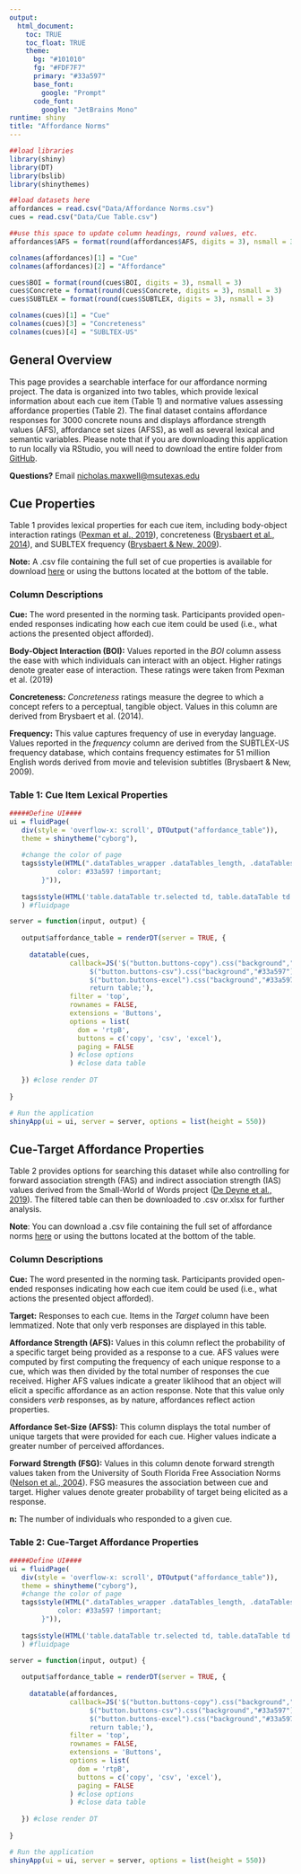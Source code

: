 ```yaml
---
output:
  html_document:
    toc: TRUE
    toc_float: TRUE
    theme:
      bg: "#101010"
      fg: "#FDF7F7"
      primary: "#33a597"
      base_font:
        google: "Prompt"
      code_font:
        google: "JetBrains Mono"
runtime: shiny
title: "Affordance Norms"
---
```

<p>

```r
##load libraries
library(shiny)
library(DT)
library(bslib)
library(shinythemes)

##load datasets here
affordances = read.csv("Data/Affordance Norms.csv")
cues = read.csv("Data/Cue Table.csv")

##use this space to update column headings, round values, etc.
affordances$AFS = format(round(affordances$AFS, digits = 3), nsmall = 3)

colnames(affordances)[1] = "Cue"
colnames(affordances)[2] = "Affordance"

cues$BOI = format(round(cues$BOI, digits = 3), nsmall = 3)
cues$Concrete = format(round(cues$Concrete, digits = 3), nsmall = 3)
cues$SUBTLEX = format(round(cues$SUBTLEX, digits = 3), nsmall = 3)

colnames(cues)[1] = "Cue"
colnames(cues)[3] = "Concreteness"
colnames(cues)[4] = "SUBLTEX-US"

```


## General Overview

This page provides a searchable interface for our affordance norming project. The data is organized into two tables, which provide lexical information about each cue item (Table 1) and normative values assessing affordance properties (Table 2). The final dataset contains affordance responses for 3000 concrete nouns and displays affordance strength values (AFS), affordance set sizes (AFSS), as well as several lexical and semantic variables. Please note that if you are downloading this application to run locally via RStudio, you will need to download the entire folder from [GitHub](https://github.com/npm27/Affordance-Shiny). 

**Questions?** Email <nicholas.maxwell@msutexas.edu>

## Cue Properties

Table 1 provides lexical properties for each cue item, including body-object interaction ratings ([Pexman et al., 2019](https://link.springer.com/article/10.3758/s13428-018-1171-z)), concreteness ([Brysbaert et al., 2014](https://link.springer.com/article/10.3758/s13428-013-0403-5)), and SUBLTEX frequency ([Brysbaert & New, 2009](https://link.springer.com/article/10.3758/BRM.41.4.977)).

**Note:** A .csv file containing the full set of cue properties is available for download [here](LINK) or using the buttons located at the bottom of the table.

### Column Descriptions

**Cue:** The word presented in the norming task. Participants provided open-ended responses indicating how each cue item could be used (i.e., what actions the presented object afforded).

**Body-Object Interaction (BOI):** Values reported in the *BOI* column assess the ease with which individuals can interact with an object. Higher ratings denote greater ease of interaction. These ratings were taken from Pexman et al. (2019)

**Concreteness:** *Concreteness* ratings measure the degree to which a concept refers to a perceptual, tangible object. Values in this column are derived from Brysbaert et al. (2014).

**Frequency:** This value captures frequency of use in everyday language. Values reported in the *frequency* column are derived from the SUBTLEX-US frequency database, which contains frequency estimates for 51 million English words derived from movie and television subtitles (Brysbaert & New, 2009).


### Table 1: Cue Item Lexical Properties {#table1}

```r
#####Define UI####
ui = fluidPage(
   div(style = 'overflow-x: scroll', DTOutput("affordance_table")),
   theme = shinytheme("cyborg"),
   
   #change the color of page 
   tags$style(HTML(".dataTables_wrapper .dataTables_length, .dataTables_wrapper .dataTables_filter, .dataTables_wrapper    .dataTables_info, .dataTables_wrapper .dataTables_processing,.dataTables_wrapper .dataTables_paginate .paginate_button, .dataTables_wrapper .dataTables_paginate .paginate_button.disabled {
            color: #33a597 !important;
        }")),
   
   tags$style(HTML('table.dataTable tr.selected td, table.dataTable td.selected {background-color: #33a597 !important;}')),
   ) #fluidpage

server = function(input, output) {
   
   output$affordance_table = renderDT(server = TRUE, {
     
     datatable(cues,
               callback=JS('$("button.buttons-copy").css("background","#33a597"); 
                    $("button.buttons-csv").css("background","#33a597");
                    $("button.buttons-excel").css("background","#33a597");
                    return table;'),
               filter = 'top',
               rownames = FALSE,
               extensions = 'Buttons',
               options = list(
                 dom = 'rtpB',
                 buttons = c('copy', 'csv', 'excel'),
                 paging = FALSE
               ) #close options
               ) #close data table 
     
   }) #close render DT
      
}

# Run the application 
shinyApp(ui = ui, server = server, options = list(height = 550))
```



## Cue-Target Affordance Properties

Table 2 provides options for searching this dataset while also controlling for forward association strength (FAS) and indirect association strength (IAS) values derived from the Small-World of Words project ([De Deyne et al., 2019](https://link.springer.com/article/10.3758/s13428-018-1115-7)). The filtered table can then be downloaded to .csv or.xlsx for further analysis. 

**Note**: You can download a .csv file containing the full set of affordance norms [here](https://github.com/npm27/Affordance-Norms/blob/main/4%20Analyses/R/Affordance%20Norms.csv) or using the buttons located at the bottom of the table.

### Column Descriptions

**Cue:** The word presented in the norming task. Participants provided open-ended responses indicating how each cue item could be used (i.e., what actions the presented object afforded).

**Target:** Responses to each cue. Items in the *Target* column have been lemmatized. Note that only verb responses are displayed in this table.

**Affordance Strength (AFS):** Values in this column reflect the probability of a specific target being provided as a response to a cue. AFS values were computed by first computing the frequency of each unique response to a cue, which was then divided by the total number of responses the cue received. Higher AFS values indicate a greater liklihood that an object will elicit a specific affordance as an action response. Note that this value only considers *verb* responses, as by nature, affordances reflect action properties.

**Affordance Set-Size (AFSS):** This column displays the total number of unique targets that were provided for each cue. Higher values indicate a greater number of perceived affordances.

**Forward Strength (FSG):** Values in this column denote forward strength values taken from the University of South Florida Free Association Norms ([Nelson et al., 2004](https://link.springer.com/article/10.3758/BF03195588)). FSG measures the association between cue and target. Higher values denote greater probability of target being elicited as a response.

**n:** The number of individuals who responded to a given cue.

### Table 2: Cue-Target Affordance Properties {#table2}

```r
#####Define UI####
ui = fluidPage(
   div(style = 'overflow-x: scroll', DTOutput("affordance_table")),
   theme = shinytheme("cyborg"),
   #change the color of page 
   tags$style(HTML(".dataTables_wrapper .dataTables_length, .dataTables_wrapper .dataTables_filter, .dataTables_wrapper    .dataTables_info, .dataTables_wrapper .dataTables_processing,.dataTables_wrapper .dataTables_paginate .paginate_button, .dataTables_wrapper .dataTables_paginate .paginate_button.disabled {
            color: #33a597 !important;
        }")),
   
   tags$style(HTML('table.dataTable tr.selected td, table.dataTable td.selected {background-color: #33a597 !important;}')),
   ) #fluidpage

server = function(input, output) {
   
   output$affordance_table = renderDT(server = TRUE, {
     
     datatable(affordances, 
               callback=JS('$("button.buttons-copy").css("background","#33a597"); 
                    $("button.buttons-csv").css("background","#33a597");
                    $("button.buttons-excel").css("background","#33a597");
                    return table;'),
               filter = 'top',
               rownames = FALSE,
               extensions = 'Buttons',
               options = list(
                 dom = 'rtpB',
                 buttons = c('copy', 'csv', 'excel'),
                 paging = FALSE
               ) #close options
               ) #close data table 
     
   }) #close render DT
      
}

# Run the application 
shinyApp(ui = ui, server = server, options = list(height = 550))
```



